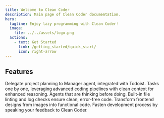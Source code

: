 ```yaml
---
title: Welcome to Clean Coder
description: Main page of Clean Coder documentation.
hero:
  tagline: Enjoy lazy programming with Clean Coder!
  image:
    file: ../../assets/logo.png
  actions:
    - text: Get Started
      link: /getting_started/quick_start/
      icon: right-arrow
---
```



## Features

<CardGrid stagger>
	<Card title="AI Scrum Master" icon="rocket">
		Delegate project planning to Manager agent, integrated with Todoist.
	</Card>
	<Card title="Intelligent AI Programmers" icon="laptop">
		Tasks one by one, leveraging advanced coding pipelines with clean context for enhanced reasoning.
	</Card>
	<Card title="Advanced reasoning capabilities" icon="star">
		Agents that are thinking before doing.
	</Card>
	<Card title="Check Code Quality" icon="approve-check-circle">
		Built-in file linting and log checks ensure clean, error-free code.
	</Card>
	<Card title="Design-to-Code" icon="pencil">
		Transform frontend designs from images into functional code.
	</Card>
	<Card title="Voice Interaction" icon="rocket">
		Fasten development process by speaking your feedback to Clean Coder.
	</Card>
</CardGrid>
